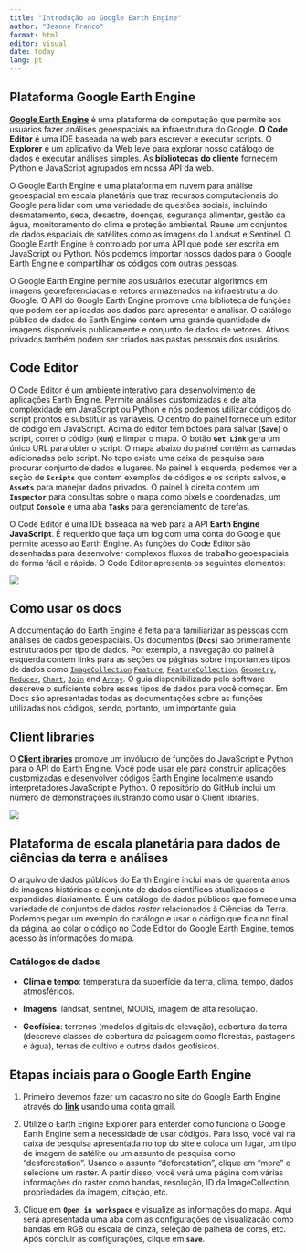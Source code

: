 ---
title: "Introdução ao Google Earth Engine"
author: "Jeanne Franco"
format: html
editor: visual
date: today
lang: pt
---

## Plataforma Google Earth Engine

[**Google Earth Engine**](https://earthengine.google.com/) é uma plataforma de computação que permite aos usuários fazer análises geoespaciais na infraestrutura do Google. **O Code Editor** é uma IDE baseada na web para escrever e executar scripts. O **Explorer** é um aplicativo da Web leve para explorar nosso catálogo de dados e executar análises simples. As **bibliotecas** **do cliente** fornecem Python e JavaScript agrupados em nossa API da web.

O Google Earth Engine é uma plataforma em nuvem para análise geoespacial em escala planetária que traz recursos computacionais do Google para lidar com uma variedade de questões sociais, incluindo desmatamento, seca, desastre, doenças, segurança alimentar, gestão da água, monitoramento do clima e proteção ambiental. Reune um conjuntos de dados espaciais de satélites como as imagens do Landsat e Sentinel. O Google Earth Engine é controlado por uma API que pode ser escrita em JavaScript ou Python. Nós podemos importar nossos dados para o Google Earth Engine e compartilhar os códigos com outras pessoas.

O Google Earth Engine permite aos usuários executar algoritmos em imagens georeferenciadas e vetores armazenados na infraestrutura do Google. O API do Google Earth Engine promove uma biblioteca de funções que podem ser aplicadas aos dados para apresentar e analisar. O catálogo público de dados do Earth Engine contem uma grande quantidade de imagens disponíveis publicamente e conjunto de dados de vetores. Ativos privados também podem ser criados nas pastas pessoais dos usuários.

## Code Editor

O Code Editor é um ambiente interativo para desenvolvimento de aplicações Earth Engine. Permite análises customizadas e de alta complexidade em JavaScript ou Python e nós podemos utilizar códigos do script prontos e substituir as variáveis. O centro do painel fornece um editor de código em JavaScript. Acima do editor tem botões para salvar (**`Save`**) o script, correr o código (**`Run`**) e limpar o mapa. O botão **`Get Link`** gera um único URL para obter o script. O mapa abaixo do painel contém as camadas adicionadas pelo script. No topo existe uma caixa de pesquisa para procurar conjunto de dados e lugares. No painel à esquerda, podemos ver a seção de **`Scripts`** que contem exemplos de códigos e os scripts salvos, e **`Assets`** para manejar dados privados. O painel à direita contem um **`Inspector`** para consultas sobre o mapa como pixels e coordenadas, um output **`Console`** e uma aba **`Tasks`** para gerenciamento de tarefas.

O Code Editor é uma IDE baseada na web para a API **Earth Engine JavaScript**. É requerido que faça um log com uma conta do Google que permite acesso ao Earth Engine. As funções do Code Editor são desenhadas para desenvolver complexos fluxos de trabalho geoespaciais de forma fácil e rápida. O Code Editor apresenta os seguintes elementos:

![](annotated_playground.png)

## Como usar os docs

A documentação do Earth Engine é feita para familiarizar as pessoas com análises de dados geoespaciais. Os documentos (**`Docs`**) são primeiramente estruturados por tipo de dados. Por exemplo, a navegação do painel à esquerda contem links para as seções ou páginas sobre importantes tipos de dados como [`ImageCollection`](https://developers.google.com/earth-engine/guides/ic_creating) [`Feature`](https://developers.google.com/earth-engine/guides/features), [`FeatureCollection`](https://developers.google.com/earth-engine/guides/feature_collections), [`Geometry`](https://developers.google.com/earth-engine/guides/geometries), [`Reducer`](https://developers.google.com/earth-engine/guides/reducers_intro), [`Chart`](https://developers.google.com/earth-engine/guides/charts), [`Join`](https://developers.google.com/earth-engine/guides/joins_intro) and [`Array`](https://developers.google.com/earth-engine/guides/arrays_intro). O guia disponibilizado pelo software descreve o suficiente sobre esses tipos de dados para você começar. Em Docs são apresentadas todas as documentações sobre as funções utilizadas nos códigos, sendo, portanto, um importante guia.

## Client libraries

O [**Client ibraries**](https://github.com/google/earthengine-api) promove um invólucro de funções do JavaScript e Python para o API do Earth Engine. Você pode usar ele para construir aplicações customizadas e desenvolver códigos Earth Engine localmente usando interpretadores JavaScript e Python. O repositório do GitHub inclui um número de demonstrações ilustrando como usar o Client libraries.

![](trendy_lights.jpg)

## Plataforma de escala planetária para dados de ciências da terra e análises

O arquivo de dados públicos do Earth Engine inclui mais de quarenta anos de imagens históricas e conjunto de dados científicos atualizados e expandidos diariamente. É um catálogo de dados públicos que fornece uma variedade de conjuntos de dados *raster* relacionados à Ciências da Terra. Podemos pegar um exemplo do catálogo e usar o código que fica no final da página, ao colar o código no Code Editor do Google Earth Engine, temos acesso às informações do mapa.

### Catálogos de dados

-   **Clima e tempo**: temperatura da superfície da terra, clima, tempo, dados atmosféricos.

-   **Imagens**: landsat, sentinel, MODIS, imagem de alta resolução.

-   **Geofísica**: terrenos (modelos digitais de elevação), cobertura da terra (descreve classes de cobertura da paisagem como florestas, pastagens e água), terras de cultivo e outros dados geofísicos.

## Etapas inciais para o Google Earth Engine

1.  Primeiro devemos fazer um cadastro no site do Google Earth Engine através do [**link**](https://earthengine.google.com) usando uma conta gmail.

2.  Utilize o Earth Engine Explorer para enterder como funciona o Google Earth Engine sem a necessidade de usar códigos. Para isso, você vai na caixa de pesquisa apresentada no top do site e coloca um lugar, um tipo de imagem de satélite ou um assunto de pesquisa como "desforestation". Usando o assunto "deforestation", clique em "more" e selecione um raster. A partir disso, você verá uma página com várias informações do raster como bandas, resolução, ID da ImageCollection, propriedades da imagem, citação, etc.

3.  Clique em **`Open in workspace`** e visualize as informações do mapa. Aqui será apresentada uma aba com as configurações de visualização como bandas em RGB ou escala de cinza, seleção de palheta de cores, etc. Após concluir as configurações, clique em **`save`**.
